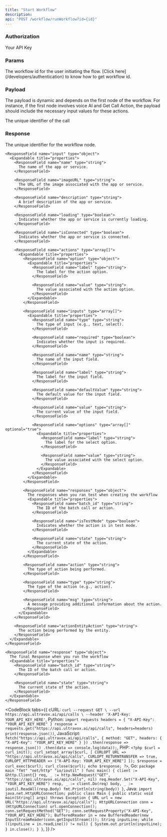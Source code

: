 ```yaml
---
title: "Start Workflow"
description:
api: "POST /workflow/runWorkflow?id={id}"
---
```


### Authorization

<ParamField header="x-api-key" type="string" required="true">
  Your API Key
</ParamField>

### Params

<ParamField body="id" type="string" required="true">
  The workflow id for the user initiating the flow. [Click
  here](/developers/authentication) to know how to get workflow id.
</ParamField>

### Payload

The payload is dynamic and depends on the first node of the workflow. For instance, if the first node involves voice AI and Get Call Action, the payload should include the necessary input values for these actions.

<ParamField body="callId" type="string" required="true">
  The unique identifier of the call
</ParamField>

### Response

<ResponseField name="response" type="array">
  <Expandable title="properties">
    <ResponseField name="nodeId" type="string">
      The unique identifier for the workflow node.
    </ResponseField>

    <ResponseField name="input" type="object">
      <Expandable title="properties">
        <ResponseField name="name" type="string">
          The name of the app or service.
        </ResponseField>

        <ResponseField name="imageURL" type="string">
          The URL of the image associated with the app or service.
        </ResponseField>

        <ResponseField name="description" type="string">
          A brief description of the app or service.
        </ResponseField>

        <ResponseField name="loading" type="boolean">
          Indicates whether the app or service is currently loading.
        </ResponseField>

        <ResponseField name="isConnected" type="boolean">
          Indicates whether the app or service is connected.
        </ResponseField>

        <ResponseField name="actions" type="array[]">
          <Expandable title="properties">
            <ResponseField name="option" type="object">
              <Expandable title="properties">
                <ResponseField name="label" type="string">
                  The label for the action option.
                </ResponseField>

                <ResponseField name="value" type="string">
                  The value associated with the action option.
                </ResponseField>
              </Expandable>
            </ResponseField>

            <ResponseField name="inputs" type="array[]">
              <Expandable title="properties">
                <ResponseField name="type" type="string">
                  The type of input (e.g., text, select).
                </ResponseField>

                <ResponseField name="required" type="boolean">
                  Indicates whether the input is required.
                </ResponseField>

                <ResponseField name="name" type="string">
                  The name of the input field.
                </ResponseField>

                <ResponseField name="label" type="string">
                  The label for the input field.
                </ResponseField>

                <ResponseField name="defaultValue" type="string">
                  The default value for the input field.
                </ResponseField>

                <ResponseField name="value" type="string">
                  The current value of the input field.
                </ResponseField>

                <ResponseField name="options" type="array[]" optional="true">
                  <Expandable title="properties">
                    <ResponseField name="label" type="string">
                      The label for the select option.
                    </ResponseField>

                    <ResponseField name="value" type="string">
                      The value associated with the select option.
                    </ResponseField>
                  </Expandable>
                </ResponseField>
              </Expandable>
            </ResponseField>

            <ResponseField name="responses" type="object">
              The responses when you ran test when creating the workflow
              <Expandable title="properties">
                <ResponseField name="batch_id" type="string">
                  The ID of the batch call or action.
                </ResponseField>

                <ResponseField name="isTestMode" type="boolean">
                  Indicates whether the action is in test mode.
                </ResponseField>

                <ResponseField name="state" type="string">
                  The current state of the action.
                </ResponseField>
              </Expandable>
            </ResponseField>

            <ResponseField name="action" type="string">
              The type of action being performed.
            </ResponseField>

            <ResponseField name="type" type="string">
              The type of the action (e.g., action).
            </ResponseField>

            <ResponseField name="msg" type="string">
              A message providing additional information about the action.
            </ResponseField>
          </Expandable>
        </ResponseField>

        <ResponseField name="actionEntityAction" type="string">
          The action being performed by the entity.
        </ResponseField>
      </Expandable>
    </ResponseField>

    <ResponseField name="response" type="object">
      The final Response when you run the workflow
      <Expandable title="properties">
        <ResponseField name="batch_id" type="string">
          The ID of the batch call or action.
        </ResponseField>

        <ResponseField name="state" type="string">
          The current state of the action.
        </ResponseField>
      </Expandable>
    </ResponseField>

  </Expandable>
</ResponseField>

<CodeBlock
  tabs={{
    cURL: `curl --request GET \
  --url https://api.ultravox.ai/api/calls \
  --header 'X-API-Key: YOUR_API_KEY_HERE'`,
    Python: `import requests
headers = {
    "X-API-Key": "YOUR_API_KEY_HERE"
}
response = requests.get("https://api.ultravox.ai/api/calls", headers=headers)
print(response.json())`,
    JavaScript: `fetch("https://api.ultravox.ai/api/calls", {
  method: "GET",
  headers: {
    "X-API-Key": "YOUR_API_KEY_HERE"
  }
})
.then(response => response.json())
.then(data => console.log(data));`,
    PHP: `<?php
$curl = curl_init();
curl_setopt_array($curl, [
    CURLOPT_URL => "https://api.ultravox.ai/api/calls",
    CURLOPT_RETURNTRANSFER => true,
    CURLOPT_HTTPHEADER => ["X-API-Key: YOUR_API_KEY_HERE"]
]);
$response = curl_exec($curl);
curl_close($curl);
echo $response;
?>`,
    Go: `package main
    "fmt"
    "net/http"
    "io/ioutil"
)
func main() {
    client := &http.Client{}
    req, _ := http.NewRequest("GET", "https://api.ultravox.ai/api/calls", nil)
    req.Header.Set("X-API-Key", "YOUR_API_KEY_HERE")
    resp, _ := client.Do(req)
    body, _ := ioutil.ReadAll(resp.Body)
    fmt.Println(string(body))
}`,
    Java: `import java.net.HttpURLConnection;
public class Main {
    public static void main(String[] args) throws Exception {
        URL url = new URL("https://api.ultravox.ai/api/calls");
        HttpURLConnection conn = (HttpURLConnection) url.openConnection();
        conn.setRequestMethod("GET");
        conn.setRequestProperty("X-API-Key", "YOUR_API_KEY_HERE");
        BufferedReader in = new BufferedReader(new InputStreamReader(conn.getInputStream()));
        String inputLine;
        while ((inputLine = in.readLine()) != null) {
            System.out.println(inputLine);
        }
        in.close();
    }
}`,
  }}
/>
